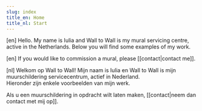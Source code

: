 ```yaml
---
slug: index
title_en: Home
title_nl: Start
---
```


<script context="module">
</script>

<x-intro>

[en]
Hello. My name is Iulia and Wall to Wall is my mural servicing centre, active
in the Netherlands. 
Below you will find some examples of my work.

[en]
If you would like to commission a mural, please [[contact|contact me]].

[nl]
Welkom op Wall to Wall! Mijn naam is Iulia en Wall to Wall is mijn muurschildering servicecentrum, actief in Nederland. <br> Hieronder zijn enkele voorbeelden van mijn werk. 

Als u een muurschildering in opdracht wilt laten maken, [[contact|neem dan contact met mij op]].

</x-intro>

<Gallery />

<style type="postcss">
x-intro {
    @apply bg-stone-200;
    width: 100% !important;
    padding: 2rem 4rem;
}
</style>
